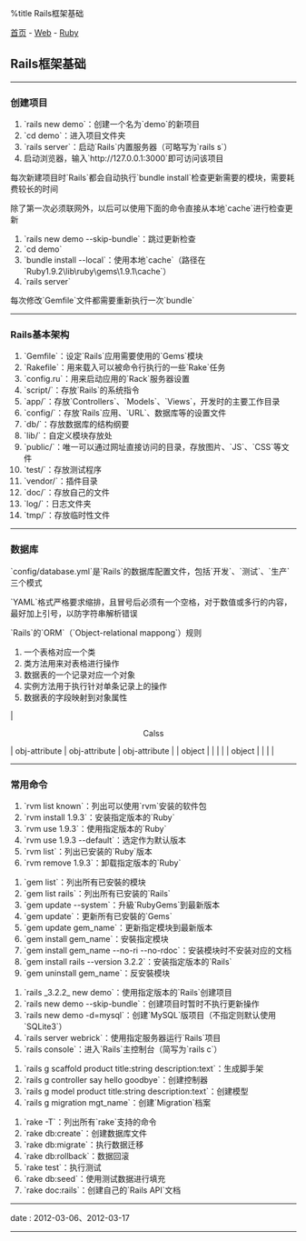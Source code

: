 %title Rails框架基础

[[../../../index|首页]] - [[../index|Web]] - [[index|Ruby]]
==Rails框架基础==
----
===创建项目===

# `rails new demo`：创建一个名为`demo`的新项目
# `cd demo`：进入项目文件夹
# `rails server`：启动`Rails`内置服务器（可略写为`rails s`）
# 启动浏览器，输入`http://127.0.0.1:3000`即可访问该项目

每次新建项目时`Rails`都会自动执行`bundle install`检查更新需要的模块，需要耗费较长的时间

除了第一次必须联网外，以后可以使用下面的命令直接从本地`cache`进行检查更新

# `rails new demo --skip-bundle`：跳过更新检查
# `cd demo`
# `bundle install --local`：使用本地`cache`（路径在`Ruby1.9.2\lib\ruby\gems\1.9.1\cache`）
# `rails server`

每次修改`Gemfile`文件都需要重新执行一次`bundle`
----
===Rails基本架构===

# `Gemfile`：设定`Rails`应用需要使用的`Gems`模块
# `Rakefile`：用来载入可以被命令行执行的一些`Rake`任务
# `config.ru`：用来启动应用的`Rack`服务器设置
# `script/`：存放`Rails`的系统指令
# `app/`：存放`Controllers`、`Models`、`Views`，开发时的主要工作目录
# `config/`：存放`Rails`应用、`URL`、数据库等的设置文件
# `db/`：存放数据库的结构纲要
# `lib/`：自定义模块存放处
# `public/`：唯一可以通过网址直接访问的目录，存放图片、`JS`、`CSS`等文件
# `test/`：存放测试程序
# `vendor/`：插件目录
# `doc/`：存放自己的文件
# `log/`：日志文件夹
# `tmp/`：存放临时性文件
----
===数据库===

`config/database.yml`是`Rails`的数据库配置文件，包括`开发`、`测试`、`生产`三个模式

`YAML`格式严格要求缩排，且冒号后必须有一个空格，对于数值或多行的内容，最好加上引号，以防字符串解析错误

`Rails`的`ORM`（`Object-relational mappong`）规则

# 一个表格对应一个类
# 类方法用来对表格进行操作
# 数据表的一个记录对应一个对象
# 实例方法用于执行针对单条记录上的操作
# 数据表的字段映射到对象属性

| <center>Calss</center> | obj-attribute | obj-attribute | obj-attribute |
| object                 |               |               |               |
| object                 |               |               |               |
----
===常用命令===

# `rvm list known`：列出可以使用`rvm`安装的软件包
# `rvm install 1.9.3`：安装指定版本的`Ruby`
# `rvm use 1.9.3`：使用指定版本的`Ruby`
# `rvm use 1.9.3 --default`：选定作为默认版本
# `rvm list`：列出已安装的`Ruby`版本
# `rvm remove 1.9.3`：卸载指定版本的`Ruby`

# `gem list`：列出所有已安裝的模块
# `gem list rails`：列出所有已安装的`Rails`
# `gem update --system`：升級`RubyGems`到最新版本
# `gem update`：更新所有已安裝的`Gems`
# `gem update gem_name`：更新指定模块到最新版本
# `gem install gem_name`：安裝指定模块
# `gem install gem_name --no-ri --no-rdoc`：安装模块时不安装对应的文档
# `gem install rails --version 3.2.2`：安装指定版本的`Rails`
# `gem uninstall gem_name`：反安裝模块

# `rails _3.2.2_ new demo`：使用指定版本的`Rails`创建项目
# `rails new demo --skip-bundle`：创建项目时暂时不执行更新操作
# `rails new demo -d=mysql`：创建`MySQL`版项目（不指定则默认使用`SQLite3`）
# `rails server webrick`：使用指定服务器运行`Rails`项目
# `rails console`：进入`Rails`主控制台（简写为`rails c`）

# `rails g scaffold product title:string description:text`：生成脚手架
# `rails g controller say hello goodbye`：创建控制器
# `rails g model product title:string description:text`：创建模型
# `rails g migration mgt_name`：创建`Migration`档案

# `rake -T`：列出所有`rake`支持的命令
# `rake db:create`：创建数据库文件
# `rake db:migrate`：执行数据迁移
# `rake db:rollback`：数据回滚
# `rake test`：执行测试
# `rake db:seed`：使用测试数据进行填充
# `rake doc:rails`：创建自己的`Rails API`文档
----
<red>date</red> : 2012-03-06、2012-03-17
----
